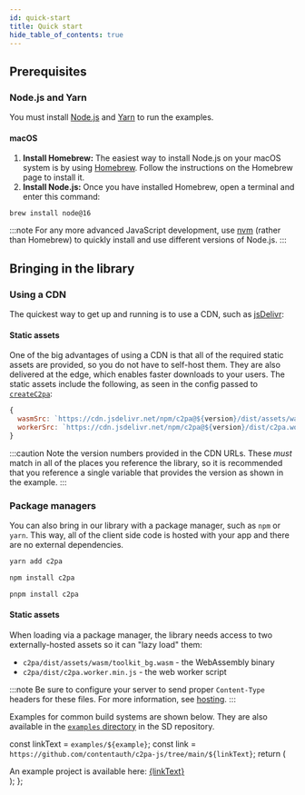 ```yaml
---
id: quick-start
title: Quick start
hide_table_of_contents: true
---
```



## Prerequisites

### Node.js and Yarn

You must install [Node.js](https://nodejs.org/) and [Yarn](https://yarnpkg.com/) to run the examples.

#### macOS

1. **Install Homebrew:** The easiest way to install Node.js on your macOS system is by using [Homebrew](https://brew.sh/). Follow the instructions on the Homebrew page to install it.
1. **Install Node.js:** Once you have installed Homebrew, open a terminal and enter this command:

```
brew install node@16
```

:::note
For any more advanced JavaScript development, use [nvm](https://github.com/nvm-sh/nvm) (rather than Homebrew) to quickly install and use different versions of Node.js.
:::

## Bringing in the library

### Using a CDN

The quickest way to get up and running is to use a CDN, such as [jsDelivr](https://www.jsdelivr.com/):

<Sandbox file="/examples/cdn/main.ts" displayType="preview" />

#### Static assets

One of the big advantages of using a CDN is that all of the required static assets are provided, so you do not have
to self-host them. They are also delivered at the edge, which enables faster downloads to your users. The static assets
include the following, as seen in the config passed to [`createC2pa`](../../js-sdk/api/c2pa.createc2pa):

```js
{
  wasmSrc: `https://cdn.jsdelivr.net/npm/c2pa@${version}/dist/assets/wasm/toolkit_bg.wasm`,
  workerSrc: `https://cdn.jsdelivr.net/npm/c2pa@${version}/dist/c2pa.worker.min.js`,
}
```

:::caution
Note the version numbers provided in the CDN URLs. These _must_ match in all of the places you reference the
library, so it is recommended that you reference a single variable that provides the version as shown in the example.
:::

### Package managers

You can also bring in our library with a package manager, such as `npm` or `yarn`. This way, all of the
client side code is hosted with your app and there are no external dependencies.

<Tabs>
   <TabItem value="yarn" label="Yarn" default>

```bash
yarn add c2pa
```

  </TabItem>
   <TabItem value="npm" label="NPM" default>

```bash
npm install c2pa
```

</TabItem>
  <TabItem value="pnpm" label="pNPM">

```bash
pnpm install c2pa
```

  </TabItem>

</Tabs>

#### Static assets

When loading via a package manager, the library needs access to two externally-hosted assets so it can "lazy load" them:

- `c2pa/dist/assets/wasm/toolkit_bg.wasm` - the WebAssembly binary
- `c2pa/dist/c2pa.worker.min.js` - the web worker script

:::note
Be sure to configure your server to send proper `Content-Type` headers for these files. For more information,
see [hosting](../guides/hosting).
:::

Examples for common build systems are shown below. They are also available in the [`examples` directory](https://github.com/contentauth/c2pa-js/tree/main/examples) in the SD repository.

  const linkText = `examples/${example}`;
  const link = `https://github.com/contentauth/c2pa-js/tree/main/${linkText}`;
  return (
    <div className="example-link">
      An example project is available here: <a href={link}>{linkText}</a>
    </div>
  );
};

<Tabs lazy>
  <TabItem value="vite" label="Vite" default>
    <Sandbox file="/examples/quick-start/main.ts" />
  </TabItem>
  <TabItem value="rollup" label="Rollup">
    <Sandbox example="minimal-ts-rollup" file="/src/main.ts" browserPath="/" />
  </TabItem>
  <TabItem value="webpack" label="Webpack">
    <Sandbox example="minimal-ts-webpack" file="/src/main.ts" browserPath="/" />
  </TabItem>
</Tabs>
